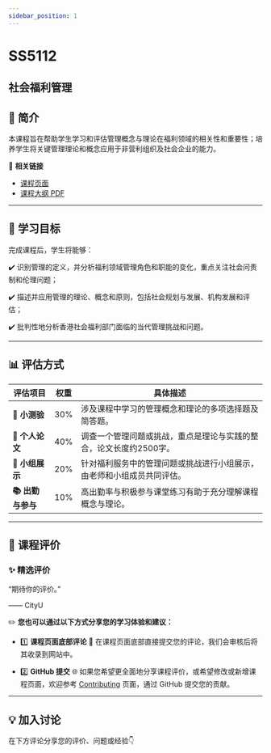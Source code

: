 ```yaml
---
sidebar_position: 1
---
```


# SS5112
## 社会福利管理

## **📘 简介**
本课程旨在帮助学生学习和评估管理概念与理论在福利领域的相关性和重要性；培养学生将关键管理理论和概念应用于非营利组织及社会企业的能力。

🔗 **相关链接**
- [课程页面](https://www.cityu.edu.hk/catalogue/pg/202425/course/SS5112.htm)
- [课程大纲 PDF](https://www.cityu.edu.hk/catalogue/pg/202425/course/SS5112.pdf)

---

## **🎯 学习目标**

完成课程后，学生将能够：

✔️ 识别管理的定义，并分析福利领域管理角色和职能的变化，重点关注社会问责制和伦理问题；

✔️ 描述并应用管理的理论、概念和原则，包括社会规划与发展、机构发展和评估；

✔️ 批判性地分析香港社会福利部门面临的当代管理挑战和问题。

---

## **📊 评估方式**

| **评估项目**              | **权重** | **具体描述**                                                                                       |
|-------------------------|---------|---------------------------------------------------------------------------------------------------|
| **📝 小测验**           | 30%     | 涉及课程中学习的管理概念和理论的多项选择题及简答题。                                                       |
| **📄 个人论文**           | 40%     | 调查一个管理问题或挑战，重点是理论与实践的整合，论文长度约2500字。                                           |
| **🎤 小组展示**           | 20%     | 针对福利服务中的管理问题或挑战进行小组展示，由老师和小组成员共同评估。                                           |
| **📚 出勤与参与**          | 10%     | 高出勤率与积极参与课堂练习有助于充分理解课程概念与理论。                                                       |

---

## **💬 课程评价**

### ✨ **精选评价**
<div className={commentStyles.commentBox}>
    <p className={commentStyles.commentText}>
        “期待你的评价。”
    </p>
    <p className={commentStyles.commentAuthor}>—— CityU</p>
</div>

✏️ **您也可以通过以下方式分享您的学习体验和建议：**

- 1️⃣ **课程页面底部评论**
💬 在课程页面底部直接提交您的评论，我们会审核后将其收录到网站中。

- 2️⃣ **GitHub 提交**
🌐 如果您希望更全面地分享课程评价，或希望修改或新增课程页面，欢迎参考 [Contributing](https://penjc.github.io/cityU-navigator/contributing) 页面，通过 GitHub 提交您的贡献。

---

## **💡 加入讨论**

在下方评论分享您的评价、问题或经验👇
<Utterances />
